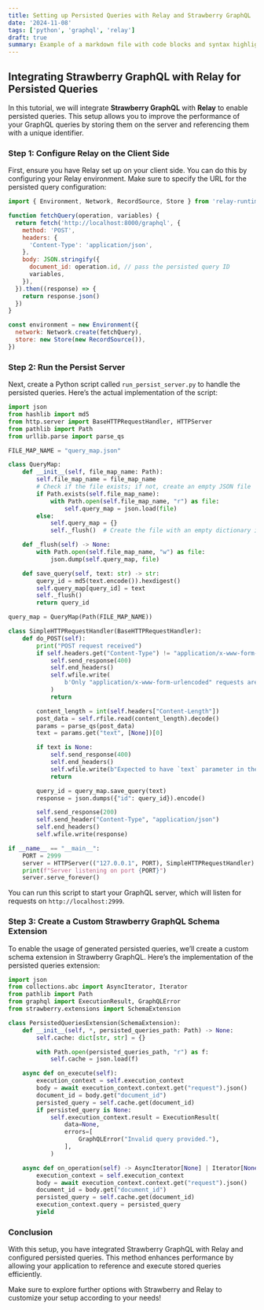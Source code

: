 ```yaml
---
title: Setting up Persisted Queries with Relay and Strawberry GraphQL
date: '2024-11-08'
tags: ['python', 'graphql', 'relay']
draft: true
summary: Example of a markdown file with code blocks and syntax highlighting
---
```


## Integrating Strawberry GraphQL with Relay for Persisted Queries

In this tutorial, we will integrate **Strawberry GraphQL** with **Relay** to enable persisted queries. This setup allows you to improve the performance of your GraphQL queries by storing them on the server and referencing them with a unique identifier.

### Step 1: Configure Relay on the Client Side

First, ensure you have Relay set up on your client side. You can do this by configuring your Relay environment. Make sure to specify the URL for the persisted query configuration:

```javascript
import { Environment, Network, RecordSource, Store } from 'relay-runtime'

function fetchQuery(operation, variables) {
  return fetch('http://localhost:8000/graphql', {
    method: 'POST',
    headers: {
      'Content-Type': 'application/json',
    },
    body: JSON.stringify({
      document_id: operation.id, // pass the persisted query ID
      variables,
    }),
  }).then((response) => {
    return response.json()
  })
}

const environment = new Environment({
  network: Network.create(fetchQuery),
  store: new Store(new RecordSource()),
})
```

### Step 2: Run the Persist Server

Next, create a Python script called `run_persist_server.py` to handle the persisted queries. Here’s the actual implementation of the script:

```python
import json
from hashlib import md5
from http.server import BaseHTTPRequestHandler, HTTPServer
from pathlib import Path
from urllib.parse import parse_qs

FILE_MAP_NAME = "query_map.json"

class QueryMap:
    def __init__(self, file_map_name: Path):
        self.file_map_name = file_map_name
        # Check if the file exists; if not, create an empty JSON file
        if Path.exists(self.file_map_name):
            with Path.open(self.file_map_name, "r") as file:
                self.query_map = json.load(file)
        else:
            self.query_map = {}
            self._flush()  # Create the file with an empty dictionary if it doesn't exist

    def _flush(self) -> None:
        with Path.open(self.file_map_name, "w") as file:
            json.dump(self.query_map, file)

    def save_query(self, text: str) -> str:
        query_id = md5(text.encode()).hexdigest()
        self.query_map[query_id] = text
        self._flush()
        return query_id

query_map = QueryMap(Path(FILE_MAP_NAME))

class SimpleHTTPRequestHandler(BaseHTTPRequestHandler):
    def do_POST(self):
        print("POST request received")
        if self.headers.get("Content-Type") != "application/x-www-form-urlencoded":
            self.send_response(400)
            self.end_headers()
            self.wfile.write(
                b'Only "application/x-www-form-urlencoded" requests are supported.'
            )
            return

        content_length = int(self.headers["Content-Length"])
        post_data = self.rfile.read(content_length).decode()
        params = parse_qs(post_data)
        text = params.get("text", [None])[0]

        if text is None:
            self.send_response(400)
            self.end_headers()
            self.wfile.write(b"Expected to have `text` parameter in the POST.")
            return

        query_id = query_map.save_query(text)
        response = json.dumps({"id": query_id}).encode()

        self.send_response(200)
        self.send_header("Content-Type", "application/json")
        self.end_headers()
        self.wfile.write(response)

if __name__ == "__main__":
    PORT = 2999
    server = HTTPServer(("127.0.0.1", PORT), SimpleHTTPRequestHandler)
    print(f"Server listening on port {PORT}")
    server.serve_forever()
```

You can run this script to start your GraphQL server, which will listen for requests on `http://localhost:2999`.

### Step 3: Create a Custom Strawberry GraphQL Schema Extension

To enable the usage of generated persisted queries, we’ll create a custom schema extension in Strawberry GraphQL. Here’s the implementation of the persisted queries extension:

```python
import json
from collections.abc import AsyncIterator, Iterator
from pathlib import Path
from graphql import ExecutionResult, GraphQLError
from strawberry.extensions import SchemaExtension

class PersistedQueriesExtension(SchemaExtension):
    def __init__(self, *, persisted_queries_path: Path) -> None:
        self.cache: dict[str, str] = {}

        with Path.open(persisted_queries_path, "r") as f:
            self.cache = json.load(f)

    async def on_execute(self):
        execution_context = self.execution_context
        body = await execution_context.context.get("request").json()
        document_id = body.get("document_id")
        persisted_query = self.cache.get(document_id)
        if persisted_query is None:
            self.execution_context.result = ExecutionResult(
                data=None,
                errors=[
                    GraphQLError("Invalid query provided."),
                ],
            )

    async def on_operation(self) -> AsyncIterator[None] | Iterator[None]:
        execution_context = self.execution_context
        body = await execution_context.context.get("request").json()
        document_id = body.get("document_id")
        persisted_query = self.cache.get(document_id)
        execution_context.query = persisted_query
        yield
```

### Conclusion

With this setup, you have integrated Strawberry GraphQL with Relay and configured persisted queries. This method enhances performance by allowing your application to reference and execute stored queries efficiently.

Make sure to explore further options with Strawberry and Relay to customize your setup according to your needs!

